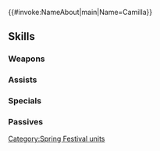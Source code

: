 {{#invoke:NameAbout|main|Name=Camilla}}{{HeroPage Tabs}}
{{Hero Infobox
|Name=Camilla
|Title=Spring Princess
|GrowthModifier=None
|WeaponType=Green Tome
|Origin=Fire Emblem Fates
|Gender=Female
|MoveType=Flying
|actorEN=Misty Lee
|actorJP=沢城みゆき
|artist=前嶋重機
|releaseDate=March 30, 2017
|TagID=春祭カミラ
|InternalID=118
|Properties=special,hat,specRate_202202
|cv1=11
|cv2=500500
|description=Princess of Nohr who dotes on her sibling Corrin. Loves her new outfit ever since Corrin said it was cute. Appears in Fire Emblem Fates.
}}
{{Stats Page
|Lv1HP=17|Lv1ATK=9|Lv1SPD=6|Lv1DEF=8|Lv1RES=4
|GRHP=50|GRATK=60|GRSPD=45|GRDEF=50|GRRES=35
}}
==Skills==
===Weapons===
{{Weapons Table
|weapon1=Wind
|weapon1Default=1
|weapon1Unlock=1
|weapon2=Elwind
|weapon2Default=3
|weapon2Unlock=2
|weapon3=Green Egg
|weapon3Default=4
|weapon3Unlock=3
|weapon4=Green Egg+
|weapon4Default=5
|weapon4Unlock=5
}}
===Assists===
{{Assists Table
|assist1=Rally Attack
|assist1Default=4
|assist1Unlock=3
}}
===Specials===
{{Specials Table}}
===Passives===
{{Passives Table
|passiveA1=Defiant Spd 1
|passiveA2=Defiant Spd 2
|passiveA3=Defiant Spd 3
|passiveA1Unlock=1
|passiveA2Unlock=2
|passiveA3Unlock=4
|passiveB1=Live for Bounty
|passiveB1Unlock=4
}}
{{Heroes Navbox}}
[[Category:Spring Festival units]]